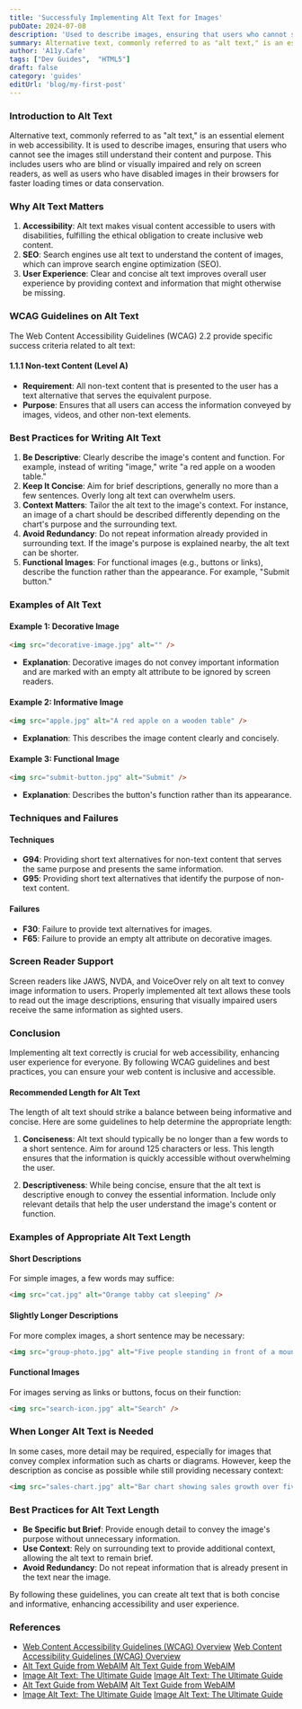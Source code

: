 ```yaml
---
title: 'Successfuly Implementing Alt Text for Images'
pubDate: 2024-07-08
description: 'Used to describe images, ensuring that users who cannot see the images still understand their content and purpos'
summary: Alternative text, commonly referred to as "alt text," is an essential element in web accessibility. It is used to describe images, ensuring that users who cannot see the images still understand their content and purpose. This includes users who are blind or visually impaired and rely on screen readers, as well as users who have disabled images in their browsers for faster loading times or data conservation.
author: 'A11y.Cafe'
tags: ["Dev Guides",  "HTML5"]
draft: false
category: 'guides'
editUrl: 'blog/my-first-post'
---
```


### Introduction to Alt Text

Alternative text, commonly referred to as "alt text," is an essential element in web accessibility. It is used to describe images, ensuring that users who cannot see the images still understand their content and purpose. This includes users who are blind or visually impaired and rely on screen readers, as well as users who have disabled images in their browsers for faster loading times or data conservation.

### Why Alt Text Matters

1. **Accessibility**: Alt text makes visual content accessible to users with disabilities, fulfilling the ethical obligation to create inclusive web content.
2. **SEO**: Search engines use alt text to understand the content of images, which can improve search engine optimization (SEO).
3. **User Experience**: Clear and concise alt text improves overall user experience by providing context and information that might otherwise be missing.

### WCAG Guidelines on Alt Text

The Web Content Accessibility Guidelines (WCAG) 2.2 provide specific success criteria related to alt text:

#### 1.1.1 Non-text Content (Level A)
- **Requirement**: All non-text content that is presented to the user has a text alternative that serves the equivalent purpose.
- **Purpose**: Ensures that all users can access the information conveyed by images, videos, and other non-text elements.

### Best Practices for Writing Alt Text

1. **Be Descriptive**: Clearly describe the image's content and function. For example, instead of writing "image," write "a red apple on a wooden table."
2. **Keep It Concise**: Aim for brief descriptions, generally no more than a few sentences. Overly long alt text can overwhelm users.
3. **Context Matters**: Tailor the alt text to the image's context. For instance, an image of a chart should be described differently depending on the chart's purpose and the surrounding text.
4. **Avoid Redundancy**: Do not repeat information already provided in surrounding text. If the image's purpose is explained nearby, the alt text can be shorter.
5. **Functional Images**: For functional images (e.g., buttons or links), describe the function rather than the appearance. For example, "Submit button."

### Examples of Alt Text

#### Example 1: Decorative Image
```html
<img src="decorative-image.jpg" alt="" />
```
- **Explanation**: Decorative images do not convey important information and are marked with an empty alt attribute to be ignored by screen readers.

#### Example 2: Informative Image
```html
<img src="apple.jpg" alt="A red apple on a wooden table" />
```
- **Explanation**: This describes the image content clearly and concisely.

#### Example 3: Functional Image
```html
<img src="submit-button.jpg" alt="Submit" />
```
- **Explanation**: Describes the button's function rather than its appearance.

### Techniques and Failures

#### Techniques
- **G94**: Providing short text alternatives for non-text content that serves the same purpose and presents the same information.
- **G95**: Providing short text alternatives that identify the purpose of non-text content.

#### Failures
- **F30**: Failure to provide text alternatives for images.
- **F65**: Failure to provide an empty alt attribute on decorative images.

### Screen Reader Support

Screen readers like JAWS, NVDA, and VoiceOver rely on alt text to convey image information to users. Properly implemented alt text allows these tools to read out the image descriptions, ensuring that visually impaired users receive the same information as sighted users.

### Conclusion

Implementing alt text correctly is crucial for web accessibility, enhancing user experience for everyone. By following WCAG guidelines and best practices, you can ensure your web content is inclusive and accessible.


#### Recommended Length for Alt Text

The length of alt text should strike a balance between being informative and concise. Here are some guidelines to help determine the appropriate length:

1. **Conciseness**: Alt text should typically be no longer than a few words to a short sentence. Aim for around 125 characters or less. This length ensures that the information is quickly accessible without overwhelming the user.

2. **Descriptiveness**: While being concise, ensure that the alt text is descriptive enough to convey the essential information. Include only relevant details that help the user understand the image's content or function.

### Examples of Appropriate Alt Text Length

#### Short Descriptions
For simple images, a few words may suffice:
```html
<img src="cat.jpg" alt="Orange tabby cat sleeping" />
```

#### Slightly Longer Descriptions
For more complex images, a short sentence may be necessary:
```html
<img src="group-photo.jpg" alt="Five people standing in front of a mountain" />
```

#### Functional Images
For images serving as links or buttons, focus on their function:
```html
<img src="search-icon.jpg" alt="Search" />
```

### When Longer Alt Text is Needed

In some cases, more detail may be required, especially for images that convey complex information such as charts or diagrams. However, keep the description as concise as possible while still providing necessary context:
```html
<img src="sales-chart.jpg" alt="Bar chart showing sales growth over five years, with significant increases in 2021 and 2022" />
```

### Best Practices for Alt Text Length

- **Be Specific but Brief**: Provide enough detail to convey the image's purpose without unnecessary information.
- **Use Context**: Rely on surrounding text to provide additional context, allowing the alt text to remain brief.
- **Avoid Redundancy**: Do not repeat information that is already present in the text near the image.

By following these guidelines, you can create alt text that is both concise and informative, enhancing accessibility and user experience.

### References


- [Web Content Accessibility Guidelines (WCAG) Overview](https://www.w3.org/WAI/standards-guidelines/wcag/) <a href="https://www.w3.org/WAI/standards-guidelines/wcag/" target="_blank">Web Content Accessibility Guidelines (WCAG) Overview</a>
- [Alt Text Guide from WebAIM](https://webaim.org/techniques/alttext/) <a href="https://webaim.org/techniques/alttext/" target="_blank">Alt Text Guide from WebAIM</a>
- [Image Alt Text: The Ultimate Guide](https://moz.com/learn/seo/alt-text) <a href="https://moz.com/learn/seo/alt-text" target="_blank">Image Alt Text: The Ultimate Guide</a>
- [Alt Text Guide from WebAIM](https://webaim.org/techniques/alttext/) <a href="https://webaim.org/techniques/alttext/" target="_blank">Alt Text Guide from WebAIM</a>
- [Image Alt Text: The Ultimate Guide](https://moz.com/learn/seo/alt-text) <a href="https://moz.com/learn/seo/alt-text" target="_blank">Image Alt Text: The Ultimate Guide</a>